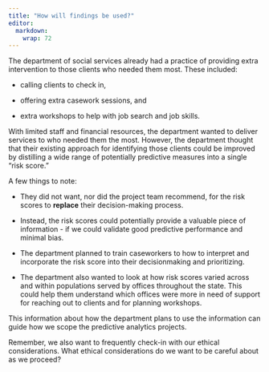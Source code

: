 ```yaml
---
title: "How will findings be used?"
editor: 
  markdown: 
    wrap: 72
---
```


The department of social services already had a practice of providing
extra intervention to those clients who needed them most. These
included:

-   calling clients to check in,

-   offering extra casework sessions, and

-   extra workshops to help with job search and job skills.

With limited staff and financial resources, the department wanted to
deliver services to who needed them the most. However, the department
thought that their existing approach for identifying those clients could
be improved by distilling a wide range of potentially predictive
measures into a single "risk score."

A few things to note:

-   They did not want, nor did the project team recommend, for the risk
    scores to **replace** their decision-making process.

-   Instead, the risk scores could potentially provide a valuable piece
    of information - if we could validate good predictive performance
    and minimal bias.

-   The department planned to train caseworkers to how to interpret and
    incorporate the risk score into their decisionmaking and
    prioritizing.

-   The department also wanted to look at how risk scores varied across
    and within populations served by offices throughout the state. This
    could help them understand which offices were more in need of
    support for reaching out to clients and for planning workshops.

This information about how the department plans to use the information
can guide how we scope the predictive analytics projects.

Remember, we also want to frequently check-in with our ethical
considerations. What ethical considerations do we want to be careful
about as we proceed?
